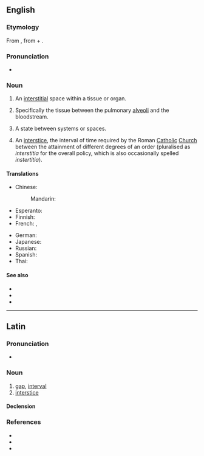 ==English==

===Etymology===
From {{bor|en|la|interstitium|}}, from {{m|la|inter||between}} + {{m|la|sistō|t=to stand, place}}.

===Pronunciation===
* {{IPA|en|/ˌɪntɚˈstɪʃi.əm/}}

===Noun===
{{en-noun|interstitia}}

# {{lb|en|medicine}} An [[interstitial]] space within a tissue or organ.
# {{lb|en|medicine}} Specifically the tissue between the pulmonary [[alveoli]] and the bloodstream.
# {{lb|en|philosophy}} A state between systems or spaces.
# An [[interstice]], the interval of time required by the Roman [[Catholic]] [[Church]] between the attainment of different degrees of an order (pluralised as ''interstitia'' for the overall policy, which is also occasionally spelled ''instertitia'').

====Translations====
{{trans-top|An interstitial space within a tissue or organ}}
* Chinese:
*: Mandarin: {{t|cmn|間質|tr=jiānzhí}}
* Esperanto: {{t-needed|eo}}
* Finnish: {{t|fi|välitila}}
* French: {{t|fr|intestitium|m}}, {{t|fr|espace interstitiel|m}}
{{trans-mid}}
* German: {{t-needed|de}}
* Japanese: {{t-needed|ja}}
* Russian: {{t-needed|ru}}
* Spanish: {{t-needed|es}}
* Thai: {{t-needed|th}}
{{trans-bottom}}

====See also====
* {{l|en|interstice}}
* {{l|en|interstitial}}
* {{l|en|interstition}}

----

==Latin==

===Pronunciation===
* {{la-IPA}}

===Noun===
{{la-noun|interstitium<2>}}

# [[gap]], [[interval]]
# [[interstice]]

====Declension====
{{la-ndecl|interstitium<2>}}

===References===
* {{R:L&S}}
* {{R:Gaffiot}}
* {{R:NLW}}